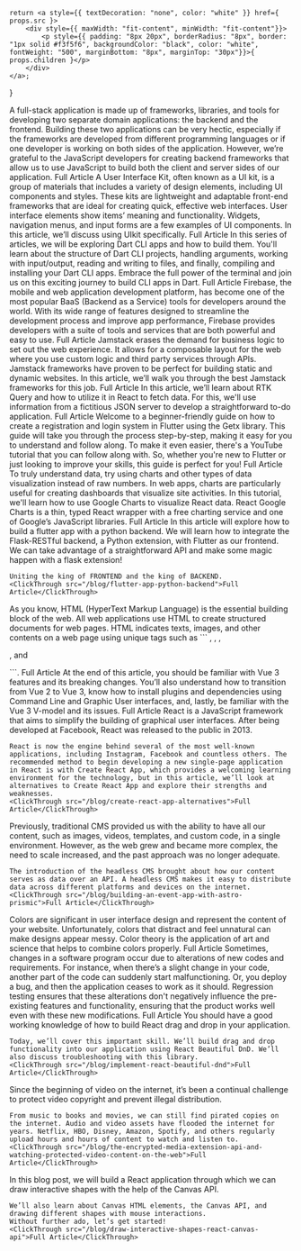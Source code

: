     return <a style={{ textDecoration: "none", color: "white" }} href={ props.src }>
        <div style={{ maxWidth: "fit-content", minWidth: "fit-content"}}>
            <p style={{ padding: "8px 20px", borderRadius: "8px", border: "1px solid #f3f5f6", backgroundColor: "black", color: "white", fontWeight: "500", marginBottom: "8px", marginTop: "30px"}}>{ props.children }</p>
        </div>
    </a>;
}


<Accordion defaultOpen title="An Introductory Guide to Migrating Express.js V4 to V5">
    A full-stack application is made up of frameworks, libraries, and tools for developing two separate domain applications: the backend and the frontend. Building these two applications can be very hectic, especially if the frameworks are developed from different programming languages or if one developer is working on both sides of the application. However, we’re grateful to the JavaScript developers for creating backend frameworks that allow us to use JavaScript to build both the client and server sides of our application.
    <ClickThrough src="/blog/an-introductory-guide-to-migrating-expressjs-v4-to-v5">Full Article</ClickThrough>
</Accordion>

<Accordion title="Introduction to UIkit">
    A User Interface Kit, often known as a UI kit, is a group of materials that includes a variety of design elements, including UI components and styles. These kits are lightweight and adaptable front-end frameworks that are ideal for creating quick, effective web interfaces. User interface elements show items’ meaning and functionality. Widgets, navigation menus, and input forms are a few examples of UI components. In this article, we’ll discuss using UIkit specifically.
    <ClickThrough src="/blog/introduction-to-uikit">Full Article</ClickThrough>
</Accordion>

<Accordion title="Dart CLI Foundations: CLI Tools to Streamline Your Workflow">
    In this series of articles, we will be exploring Dart CLI apps and how to build them. You'll learn about the structure of Dart CLI projects, handling arguments, working with input/output, reading and writing to files, and finally, compiling and installing your Dart CLI apps. Embrace the full power of the terminal and join us on this exciting journey to build CLI apps in Dart.
    <ClickThrough src="/blog/dart-cli-foundations">Full Article</ClickThrough>
</Accordion>

<Accordion title="Firebase App: How to Setup Firebase in Your Flutter Project">
    Firebase, the mobile and web application development platform, has become one of the most popular BaaS (Backend as a Service) tools for developers around the world. With its wide range of features designed to streamline the development process and improve app performance, Firebase provides developers with a suite of tools and services that are both powerful and easy to use.
    <ClickThrough src="/blog/setup-firebase-app-flutter-project">Full Article</ClickThrough>
</Accordion>

<Accordion title="Best Jamstack Frameworks for Developing Static and Dynamic Sites">
    Jamstack erases the demand for business logic to set out the web experience. It allows for a composable layout for the web where you use custom logic and third party services through APIs. Jamstack frameworks have proven to be perfect for building static and dynamic websites. In this article, we’ll walk you through the best Jamstack frameworks for this job.
    <ClickThrough src="/blog/best-jamstack-frameworks-for-developing-static-and-dynamic-sites">Full Article</ClickThrough>
</Accordion>

<Accordion title="An Overview of Redux RTK Query">
    In this article, we’ll learn about RTK Query and how to utilize it in React to fetch data. For this, we'll use information from a fictitious JSON server to develop a straightforward to-do application.
    <ClickThrough src="/blog/an-overview-of-redux-rtk-query">Full Article</ClickThrough>
</Accordion>

<Accordion title="Flutter Getx Rest API Tutorial - Registration & Login">
    Welcome to a beginner-friendly guide on how to create a registration and login system in Flutter using the Getx library. This guide will take you through the process step-by-step, making it easy for you to understand and follow along. To make it even easier, there's a YouTube tutorial that you can follow along with. So, whether you're new to Flutter or just looking to improve your skills, this guide is perfect for you!
    <ClickThrough src="/blog/flutter-getx-restapi-tutorial">Full Article</ClickThrough>
</Accordion>

<Accordion title="Using Google Charts for React Data Visualization">
    To truly understand data, try using charts and other types of data visualization instead of raw numbers. In web apps, charts are particularly useful for creating dashboards that visualize site activities. In this tutorial, we'll learn how to use Google Charts to visualize React data. React Google Charts is a thin, typed React wrapper with a free charting service and one of Google’s JavaScript libraries.
    <ClickThrough src="/blog/google-charts-react-data-visualization">Full Article</ClickThrough>
</Accordion>

<Accordion title="Flutter App with Python Backend | Kings of both -ends">
    In this article will explore how to build a flutter app with a python backend. We will learn how to integrate the Flask-RESTful backend, a Python extension, with Flutter as our frontend. We can take advantage of a straightforward API and make some magic happen with a flask extension!

    Uniting the king of FRONTEND and the king of BACKEND.
    <ClickThrough src="/blog/flutter-app-python-backend">Full Article</ClickThrough>
</Accordion>

<Accordion title="Getting Started with Semantic HTML">
    As you know, HTML (HyperText Markup Language) is the essential building block of the web. All web applications use HTML to create structured documents for web pages. HTML indicates texts, images, and other contents on a web page using unique tags such as ``` <img />, <head></head>, <body></body>, <p></p>, and <ul></ul> ```.
    <ClickThrough src="/blog/getting-started-with-semantic-html">Full Article</ClickThrough>
</Accordion>

<Accordion title="Getting Started with VueJS: Introduction to Vue 3">
    At the end of this article, you should be familiar with Vue 3 features and its breaking changes. You’ll also understand how to transition from Vue 2 to Vue 3, know how to install plugins and dependencies using Command Line and Graphic User interfaces, and, lastly, be familiar with the Vue 3 V-model and its issues.
    <ClickThrough src="/blog/getting-started-with-vuejs-introduction-to-vue-3">Full Article</ClickThrough>
</Accordion>

<Accordion title="Best 4 Alternatives to Create React App">
    React is a JavaScript framework that aims to simplify the building of graphical user interfaces. After being developed at Facebook, React was released to the public in 2013.

    React is now the engine behind several of the most well-known applications, including Instagram, Facebook and countless others. The recommended method to begin developing a new single-page application in React is with Create React App, which provides a welcoming learning environment for the technology, but in this article, we’ll look at alternatives to Create React App and explore their strengths and weaknesses.
    <ClickThrough src="/blog/create-react-app-alternatives">Full Article</ClickThrough>
</Accordion>

<Accordion title="Building an Event App with Astro & Prismic">
    Previously, traditional CMS provided us with the ability to have all our content, such as images, videos, templates, and custom code, in a single environment. However, as the web grew and became more complex, the need to scale increased, and the past approach was no longer adequate.

    The introduction of the headless CMS brought about how our content serves as data over an API. A headless CMS makes it easy to distribute data across different platforms and devices on the internet.
    <ClickThrough src="/blog/building-an-event-app-with-astro-prismic">Full Article</ClickThrough>
</Accordion>

<Accordion title="Choosing Colors in User Interface Design">
    Colors are significant in user interface design and represent the content of your website. Unfortunately, colors that distract and feel unnatural can make designs appear messy. Color theory is the application of art and science that helps to combine colors properly.
    <ClickThrough src="/blog/choosing-colors-in-user-interface-design">Full Article</ClickThrough>
</Accordion>

<Accordion title="Using regression testing to produce working software">
    Sometimes, changes in a software program occur due to alterations of new codes and requirements. For instance, when there’s a slight change in your code, another part of the code can suddenly start malfunctioning. Or, you deploy a bug, and then the application ceases to work as it should. Regression testing ensures that these alterations don't negatively influence the pre-existing features and functionality, ensuring that the product works well even with these new modifications.
    <ClickThrough src="/blog/using-regression-testing-to-produce-working-software">Full Article</ClickThrough>
</Accordion>

<Accordion title="Using React Beautiful DnD to Implement Drag and Drop">
    You should have a good working knowledge of how to build React drag and drop in your application.

    Today, we’ll cover this important skill. We’ll build drag and drop functionality into our application using React Beautiful DnD. We’ll also discuss troubleshooting with this library.
    <ClickThrough src="/blog/implement-react-beautiful-dnd">Full Article</ClickThrough>
</Accordion>

<Accordion title="The Encrypted Media Extension API and watching protected video content on the web">
    Since the beginning of video on the internet, it’s been a continual challenge to protect video copyright and prevent illegal distribution.

    From music to books and movies, we can still find pirated copies on the internet. Audio and video assets have flooded the internet for years. Netflix, HBO, Disney, Amazon, Spotify, and others regularly upload hours and hours of content to watch and listen to.
    <ClickThrough src="/blog/the-encrypted-media-extension-api-and-watching-protected-video-content-on-the-web">Full Article</ClickThrough>
</Accordion>

<Accordion title="Drawing interactive shapes with the Canvas API in a React application">
    In this blog post, we will build a React application through which we can draw interactive shapes with the help of the Canvas API.

    We’ll also learn about Canvas HTML elements, the Canvas API, and drawing different shapes with mouse interactions.
    Without further ado, let’s get started!
    <ClickThrough src="/blog/draw-interactive-shapes-react-canvas-api">Full Article</ClickThrough>
</Accordion>
